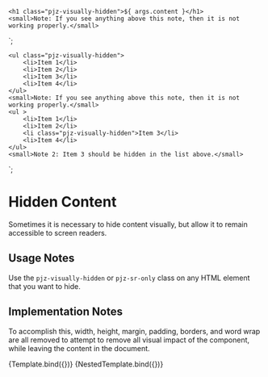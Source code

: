 
<Meta title="Components/Hidden Content" component="Hidden" />

    <h1 class="pjz-visually-hidden">${ args.content }</h1>
    <small>Note: If you see anything above this note, then it is not working properly.</small>
`;

    <ul class="pjz-visually-hidden">
        <li>Item 1</li>
        <li>Item 2</li>
        <li>Item 3</li>
        <li>Item 4</li>
    </ul>
    <small>Note: If you see anything above this note, then it is not working properly.</small>
    <ul >
        <li>Item 1</li>
        <li>Item 2</li>
        <li class="pjz-visually-hidden">Item 3</li>
        <li>Item 4</li>
    </ul>
    <small>Note 2: Item 3 should be hidden in the list above.</small>
`;

# Hidden Content

Sometimes it is necessary to hide content visually, but allow it to remain accessible to screen readers.

## Usage Notes

Use the ```pjz-visually-hidden``` or ```pjz-sr-only``` class on any HTML element that you want to hide.

## Implementation Notes

To accomplish this, width, height, margin, padding, borders, and word wrap are all removed to attempt to remove 
all visual impact of the component, while leaving the content in the document.

<Canvas>
    <Story name="Basic" args={{
        content: "Content That Should Not Been Seen"
    }}>
      {Template.bind({})}
    </Story>
</Canvas>

<Canvas>
    <Story name="Nested Content">
      {NestedTemplate.bind({})}
    </Story>
</Canvas>


